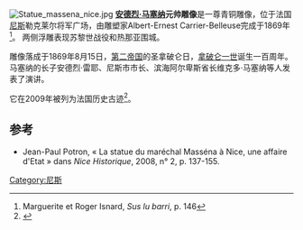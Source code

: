 [[File:Statue_massena_nice.jpg|thumb]]
'''[[安德烈·马塞纳|安德烈·马塞纳]]元帅雕像'''是一尊青铜雕像，位于法国[[尼斯|尼斯]]勒克莱尔将军广场，由雕塑家Albert-Ernest Carrier-Belleuse完成于1869年<ref name="isnard_146">Marguerite et Roger Isnard, ''Sus lu barri'', p. 146</ref>。
两侧浮雕表现苏黎世战役和热那亚围城。

雕像落成于1869年8月15日，[[第二帝国|第二帝国]]的圣拿破仑日，[[拿破仑一世|拿破仑一世]]诞生一百周年。马塞纳的长子安德烈·雷耶、尼斯市市长、滨海阿尔卑斯省长维克多·马塞纳等人发表了演讲。

它在2009年被列为法国历史古迹<ref>{{Mérimée|PA06000034}}</ref>。
{{Clear}}

==参考==
<references />
* Jean-Paul Potron, « La statue du maréchal Masséna à Nice, une affaire d'Etat » dans ''Nice Historique'', 2008, n° 2, p. 137-155.
[[Category:尼斯|Category:尼斯]]